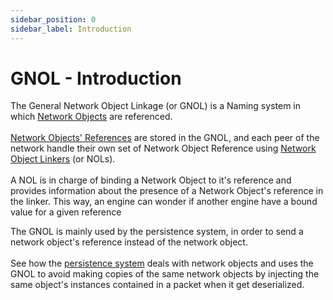 ```yaml
---
sidebar_position: 0
sidebar_label: Introduction
---
```



# GNOL - Introduction

<p>
    The General Network Object Linkage (or <orange>GNOL</orange>) is a <orange>Naming system</orange> in which
    <a href={pages.gnom.naming.no}> Network Objects</a> are referenced.<br></br>
    <a href={pages.gnom.naming.nor}> Network Objects' References</a> are stored in the GNOL,
    and each peer of the network handle their own set of Network Object Reference using
    <a href={pages.gnom.naming.nol}> Network Object Linkers</a> (or <orange>NOLs</orange>).<br></br>
    A <orange>NOL</orange> is in charge of <orange>binding</orange> a <orange>Network Object</orange> to it's <orange>reference </orange>
    and provides information about the presence of a Network Object's reference in the linker.
    This way, an engine can wonder if another engine have a bound value for a given reference
</p>

<p>
    The <orange>GNOL</orange> is mainly used by the persistence system, in order to send a network object's reference instead of the network object.<br></br>
    See how the <a href={pages.gnom.persistence.index}>persistence system</a> deals with network objects and uses the GNOL to avoid making copies of the same network objects
    by injecting the same object's instances contained in a packet when it get deserialized.
</p>